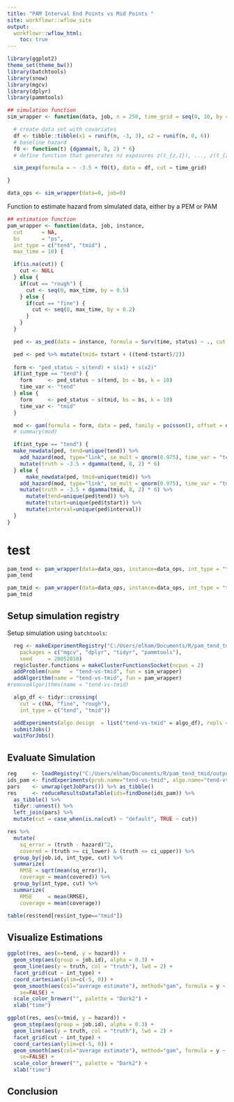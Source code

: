 ```yaml
---
title: "PAM Interval End Points vs Mid Points "
site: workflowr::wflow_site
output:
  workflowr::wflow_html:
    toc: true
---
```

```r
library(ggplot2)
theme_set(theme_bw())
library(batchtools)
library(snow)
library(mgcv)
library(dplyr)
library(pammtools)
```

```r
## simulation function
sim_wrapper <- function(data, job, n = 250, time_grid = seq(0, 10, by = 0.05)) {

  # create data set with covariates
  df <- tibble::tibble(x1 = runif(n, -3, 3), x2 = runif(n, 0, 6))
  # baseline hazard
  f0 <- function(t) {dgamma(t, 8, 2) * 6}
  # define function that generates nz exposures z(t_{z,1}), ..., z(t_{z,Q})

  sim_pexp(formula = ~ -3.5 + f0(t), data = df, cut = time_grid)

}

data_ops <- sim_wrapper(data=0, job=0)
```

Function to estimate hazard from simulated data, either by a PEM or PAM

```r
## estimation function
pam_wrapper <- function(data, job, instance,
  cut      = NA,
  bs       = "ps",
  int_type = c("tend", "tmid") ,
  max_time = 10) {

  if(is.na(cut)) {
    cut <- NULL
  } else {
    if(cut == "rough") {
      cut <- seq(0, max_time, by = 0.5)
    } else {
      if(cut == "fine") {
        cut <- seq(0, max_time, by = 0.2)
      }
    }
  }

  ped <- as_ped(data = instance, formula = Surv(time, status) ~ ., cut = cut, id="id")

  ped <- ped %>% mutate(tmid= tstart + ((tend-tstart)/2))
    
  form <- "ped_status ~ s(tend) + s(x1) + s(x2)"
  if(int_type == "tend") {
    form     <- ped_status ~ s(tend, bs = bs, k = 10)
    time_var <- "tend"
  } else {
    form     <- ped_status ~ s(tmid, bs = bs, k = 10)
    time_var <- "tmid"
  }

  mod <- gam(formula = form, data = ped, family = poisson(), offset = offset, method = "REML")
  # summary(mod)

  if(int_type == "tend") {
  make_newdata(ped, tend=unique(tend)) %>%
    add_hazard(mod, type="link", se_mult = qnorm(0.975), time_var = "tend") %>%
    mutate(truth = -3.5 + dgamma(tend, 8, 2) * 6)
  } else {
      make_newdata(ped, tmid=unique(tmid)) %>%
    add_hazard(mod, type="link", se_mult = qnorm(0.975), time_var = "tmid") %>%
    mutate(truth = -3.5 + dgamma(tmid, 8, 2) * 6) %>%
      mutate(tend=unique(ped$tend)) %>%
      mutate(tstart=unique(ped$tstart)) %>%
      mutate(interval=unique(ped$interval))
  }
}
```

# test 
```r
pam_tend <- pam_wrapper(data=data_ops, instance=data_ops, int_type = "tend", cut="rough")
pam_tend
```
```r
pam_tmid <- pam_wrapper(data=data_ops, instance=data_ops, int_type = "tmid")
pam_tmid 
```


## Setup simulation registry
Setup simulation using `batchtools`:

```r

  reg <- makeExperimentRegistry("C:/Users/elham/Documents/R/pam_tend_tmid/output/sim-pam-tmid-registry",
    packages = c("mgcv", "dplyr", "tidyr", "pammtools"),
    seed     = 20052018)
  reg$cluster.functions = makeClusterFunctionsSocket(ncpus = 2)
  addProblem(name   = "tend-vs-tmid", fun = sim_wrapper)
  addAlgorithm(name = "tend-vs-tmid", fun = pam_wrapper)
#removeAlgorithms(name = "tend-vs-tmid)

  algo_df <- tidyr::crossing(
    cut = c(NA, "fine", "rough"),
    int_type = c("tend", "tmid"))

  addExperiments(algo.design  = list("tend-vs-tmid" = algo_df), repls = 20)
  submitJobs()
  waitForJobs()

```


## Evaluate Simulation

```r
reg     <- loadRegistry("C:/Users/elham/Documents/R/pam_tend_tmid/output/sim-pam-tmid-registry", writeable = TRUE)
ids_pam <- findExperiments(prob.name="tend-vs-tmid", algo.name="tend-vs-tmid")
pars    <- unwrap(getJobPars()) %>% as_tibble()
res     <- reduceResultsDataTable(ids=findDone(ids_pam)) %>%
  as_tibble() %>%
  tidyr::unnest() %>%
  left_join(pars) %>%
  mutate(cut = case_when(is.na(cut) ~ "default", TRUE ~ cut))

res %>%
  mutate(
    sq_error = (truth - hazard)^2,
    covered = (truth >= ci_lower) & (truth <= ci_upper)) %>%
  group_by(job.id, int_type, cut) %>%
  summarize(
    RMSE = sqrt(mean(sq_error)),
    coverage = mean(covered)) %>%
  group_by(int_type, cut) %>%
  summarize(
    RMSE     = mean(RMSE),
    coverage = mean(coverage))

table(res$tend[res$int_type=="tmid"])
```

## Visualize Estimations
```r
ggplot(res, aes(x=tend, y = hazard)) +
  geom_step(aes(group = job.id), alpha = 0.3) +
  geom_line(aes(y = truth, col = "truth"), lwd = 2) +
  facet_grid(cut ~ int_type) +
  coord_cartesian(ylim=c(-5, 0)) +
  geom_smooth(aes(col="average estimate"), method="gam", formula = y ~ s(x),
    se=FALSE) +
  scale_color_brewer("", palette = "Dark2") +
  xlab("time")

ggplot(res, aes(x=tmid, y = hazard)) +
  geom_step(aes(group = job.id), alpha = 0.3) +
  geom_line(aes(y = truth, col = "truth"), lwd = 2) +
  facet_grid(cut ~ int_type) +
  coord_cartesian(ylim=c(-5, 0)) +
  geom_smooth(aes(col="average estimate"), method="gam", formula = y ~ s(x),
    se=FALSE) +
  scale_color_brewer("", palette = "Dark2") +
  xlab("time")
```


## Conclusion